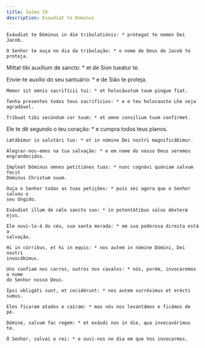 ```yaml
---
title: Salmo 19
description: Exaudiat te Dominus
---
```


<div class="side-by-side not-content">

    Exáudiat te Dóminus in die tribulatiónis: * prótegat te nomen Dei Jacob.

    O Senhor te ouça no dia da tribulação: * o nome de Deus de Jacob te proteja.

Mittat tibi auxílium de sancto: * et de Sion tueátur te.

Envie-te auxílio do seu santuário: * e de Sião te proteja.

    Memor sit omnis sacrifícii tui: * et holocáustum tuum pingue fiat.

    Tenha presentes todos teus sacrifícios: * e o teu holocausto Lhe seja
    agradável.

    Tríbuat tibi secúndum cor tuum: * et omne consílium tuum confírmet.

Ele te dê segundo o teu coração: * e cumpra todos teus planos.

    Lætábimur in salutári tuo: * et in nómine Dei nostri magnificábimur.

    Alegrar-nos-emos na tua salvação: * e em nome do nosso Deus seremos
    engrandecidos.

    Impleat Dóminus omnes petitiónes tuas: * nunc cognóvi quóniam salvum fecit
    Dóminus Christum suum.

    Ouça o Senhor todas as tuas petições: * pois sei agora que o Senhor salvou o
    seu Ungido.

    Exáudiet illum de cælo sancto suo: * in potentátibus salus déxteræ ejus.

    Ele ouvi-lo-á do céu, sua santa morada: * em sua poderosa direita está a
    salvação.

    Hi in cúrribus, et hi in equis: * nos autem in nómine Dómini, Dei nostri
    invocábimus.

    Uns confiam nos carros, outros nos cavalos: * nós, porém, invocaremos o nome
    do Senhor nosso Deus.

    Ipsi obligáti sunt, et cecidérunt: * nos autem surréximus et erécti sumus.

    Eles ficaram atados e caíram: * mas nós nos levantámos e ficámos de pé.

    Dómine, salvum fac regem: * et exáudi nos in die, qua invocavérimus te.

    Ó Senhor, salvai o rei: * e ouvi-nos no dia em que Vos invocarmos.

</div>
